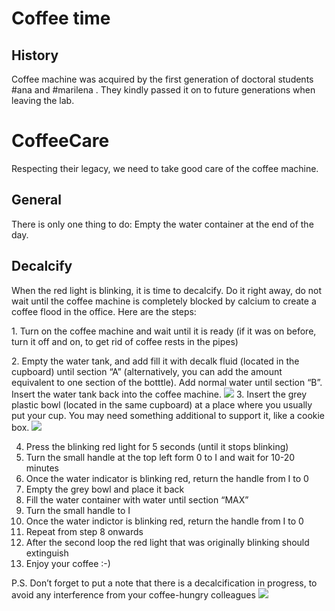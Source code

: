 # Coffee time

## History 

Coffee machine was acquired by the first generation of doctoral students #ana and #marilena . They kindly passed it on to future generations when leaving the lab.

# CoffeeCare

Respecting their legacy, we need to take good care of the coffee machine.

## General 

There is only one thing to do: Empty the water container at the end of the day.

## Decalcify 

When the red light is blinking, it is time to decalcify. Do it right away, do not wait until the coffee machine is completely blocked by calcium to create a coffee flood in the office. Here are the steps:

1\. Turn on the coffee machine and wait until it is ready (if it was on before, turn it off and on, to get rid of coffee rests in the pipes)

2\. Empty the water tank, and add fill it with decalk fluid (located in the cupboard) until section "A" (alternatively, you can add the amount equivalent to one section of the botttle). Add normal water until section "B". Insert the water tank back into the coffee machine. ![](attachment/3cd0cf5d94d7df0c79f6d1c322c7f5f9.png) 3. Insert the grey plastic bowl (located in the same cupboard) at a place where you usually put your cup. You may need something additional to support it, like a cookie box. ![](attachment/63631f01e7eff37da02745bd5dc21798.png)

4.  Press the blinking red light for 5 seconds (until it stops blinking)
5.  Turn the small handle at the top left form 0 to I and wait for 10-20 minutes
6.  Once the water indicator is blinking red, return the handle from I to 0
7.  Empty the grey bowl and place it back
8.  Fill the water container with water until section "MAX"
9.  Turn the small handle to I
10. Once the water indictor is blinking red, return the handle from I to 0
11. Repeat from step 8 onwards
12. After the second loop the red light that was originally blinking should extinguish
13. Enjoy your coffee :-)

P.S. Don't forget to put a note that there is a decalcification in progress, to avoid any interference from your coffee-hungry colleagues ![](attachment/17decc780039d790e8ecc6ff4a7efa0b.png)
